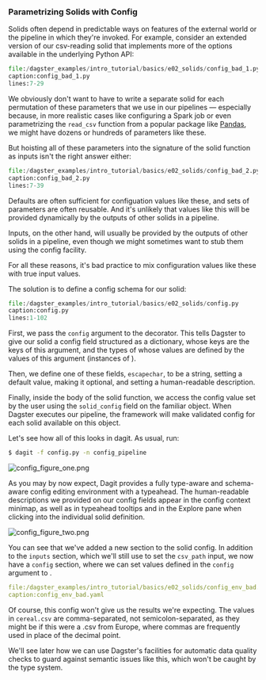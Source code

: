 
### Parametrizing Solids with Config

Solids often depend in predictable ways on features of the external world or
the pipeline in which they're invoked. For example, consider an extended
version of our csv-reading solid that implements more of the options available
in the underlying Python API:

```python literalinclude showLines startLine=7 emphasize-lines=9-15
file:/dagster_examples/intro_tutorial/basics/e02_solids/config_bad_1.py
caption:config_bad_1.py
lines:7-29
```

We obviously don't want to have to write a separate solid for each permutation
of these parameters that we use in our pipelines — especially because, in
more realistic cases like configuring a Spark job or even parametrizing the
`read_csv` function from a popular package like [Pandas](https://pandas.pydata.org/pandas-docs/stable/reference/api/pandas.read_csv.html#pandas.read_csv), we
might have dozens or hundreds of parameters like these.

But hoisting all of these parameters into the signature of the solid function
as inputs isn't the right answer either:

```python literalinclude showLines startLine=7 emphasize-lines=5-11
file:/dagster_examples/intro_tutorial/basics/e02_solids/config_bad_2.py
caption:config_bad_2.py
lines:7-39
```

Defaults are often sufficient for configuation values like these, and sets of
parameters are often reusable. And it's unlikely that values like this will be
provided dynamically by the outputs of other solids in a pipeline.

Inputs, on the other hand, will usually be provided by the outputs of other
solids in a pipeline, even though we might sometimes want to stub them using
the config facility.

For all these reasons, it's bad practice to mix configuration values like
these with true input values.

The solution is to define a config schema for our solid:

```python literalinclude showLines startLine=1 emphasize-lines=16,34-42,89
file:/dagster_examples/intro_tutorial/basics/e02_solids/config.py
caption:config.py
lines:1-102
```

First, we pass the `config` argument to the <PyObject module="dagster" object="solid" displayText="@solid" /> decorator.
This tells Dagster to give our solid a config field structured
as a dictionary, whose keys are the keys of this argument, and the types of whose
values are defined by the values of this argument (instances of <PyObject module="dagster" object="Field" />).

Then, we define one of these fields, `escapechar`, to be a string,
setting a default value, making it optional, and setting a human-readable
description.

Finally, inside the body of the solid function, we access the config value set
by the user using the `solid_config` field on the familiar <PyObject module="dagster" object="SystemComputeExecutionContext" displayText="context" /> object. When Dagster
executes our pipeline, the framework will make validated config for each solid available on this object.

Let's see how all of this looks in dagit. As usual, run:

```bash
$ dagit -f config.py -n config_pipeline
```

![config_figure_one.png](/assets/images/tutorial/config_figure_one.png)

As you may by now expect, Dagit provides a fully type-aware and schema-aware
config editing environment with a typeahead. The human-readable descriptions
we provided on our config fields appear in the config context minimap, as well
as in typeahead tooltips and in the Explore pane when clicking into the
individual solid definition.

![config_figure_two.png](/assets/images/tutorial/config_figure_two.png)

You can see that we've added a new section to the solid config. In addition to
the `inputs` section, which we'll still use to set the `csv_path` input, we now have a `config`
section, where we can set values defined in the `config` argument to <PyObject module="dagster" object="solid" displayText="@solid" />.

```YAML literalinclude
file:/dagster_examples/intro_tutorial/basics/e02_solids/config_env_bad.yaml
caption:config_env_bad.yaml
```

Of course, this config won't give us the results we're expecting. The values
in `cereal.csv` are comma-separated, not semicolon-separated, as
they might be if this were a .csv from Europe, where commas are frequently
used in place of the decimal point.

We'll see later how we can use Dagster's facilities for automatic data quality
checks to guard against semantic issues like this, which won't be caught by
the type system.
